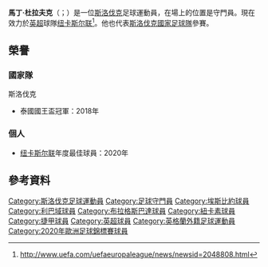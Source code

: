 {{NoteTA |G1=football |G2=laliga|G3=EPL
|1=zh-hans:杜拉夫克;zh-hk:杜巴夫卡;zh-tw:杜拉夫克;
|2=zh-hans:马丁;zh-hk:馬田;zh-tw:馬丁;
}}
{{Infobox football biography
 | name                 = 馬丁·杜拉夫克<br>Martin Dúbravka
 | image                = Martin_Dubravka_2018.jpg
 | image_size           = 200
| fullname       = Martin Dúbravka<ref>{{cite web |url=https://www.premierleague.com/news/612828 |title=Updated squads for 2017/18 Premier League confirmed |publisher=Premier League |date=2 February 2018 |accessdate=15 February 2018 |archive-date=2020-02-02 |archive-url=https://web.archive.org/web/20200202113600/https://www.premierleague.com/news/612828 |dead-url=no }}</ref>
 | birth_date           = {{Birth date and age|1989|1|15|df=y}}
 | birth_place          = {{flagicon|SVK}} [[斯洛伐克|斯洛伐克]][[日利納|日利納]]
 | height               = 1.90 m
 | position             = [[守門員|守門員]]
 | currentclub          = [[紐卡素足球會|紐卡素]]
| clubnumber  = 1
 | youthyears1          = 
 | youthclubs1          = [[斯利納足球會|斯利納]]
 | years1               = 2008–2013 
 | clubs1               = [[斯利納足球會|斯利納]]
 | caps1                = 98
 | goals1               = 0
 | years2               = 2014–2016 
 | clubs2               = [[埃斯比约联合足球俱乐部|艾斯堡]]
 | caps2                = 66
 | goals2               = 0
 | years3               = 2016–2017 
 | clubs3               = [[利贝雷茨足球俱乐部|利巴域]] 
 | caps3                = 28
 | goals3               = 0
| years4         = 2017–2018  | clubs4 = [[布拉格斯巴達足球會|布拉格斯巴達]]                  | caps4 = 11 | goals4 = 0
| years5         = 2018       | clubs5 = → [[纽卡斯尔联足球俱乐部|纽卡斯尔联]] | caps5 = 12 | goals5 = 0
| years6 = 2018–     | clubs6 = [[纽卡斯尔联足球俱乐部|纽卡斯尔联]]          | caps6 = 96 | goals6 = 0
 | nationalyears1       = 2007–2008
 | nationalteam1        = [[斯洛伐克19歲以下國家足球隊|斯洛伐克U19]] 
 | nationalcaps1        = 6
 | nationalgoals1       = 0
 | nationalyears2       = 2009–2010
 | nationalteam2        = [[斯洛伐克21歲以下國家足球隊|斯洛伐克U21]]
 | nationalcaps2        = 12
 | nationalgoals2       = 0
 | nationalyears3       = 2014–
 | nationalteam3        = [[斯洛伐克國家足球隊|斯洛伐克]]
 | nationalcaps3        = 29
 | nationalgoals3       = 0
 | pcupdate             = 2021年5月23日
 | ntupdate             = 2021年6月23日
}}
'''馬丁·杜拉夫克'''（{{lang-sk|Martin Dúbravka}}；{{bd|1989年|2月15日}}）是一位[[斯洛伐克|斯洛伐克]]足球運動員，在場上的位置是守門員。現在效力於[[英格兰足球超级联赛|英超]]球隊[[纽卡斯尔联足球俱乐部|纽卡斯尔联]]<ref>http://www.uefa.com/uefaeuropaleague/news/newsid=2048808.html</ref>。他也代表[[斯洛伐克國家足球隊|斯洛伐克國家足球隊]]參賽。

== 榮譽 ==
=== 國家隊 ===
;{{flagicon|SVK}} 斯洛伐克
* 泰國國王盃冠軍：2018年

=== 個人 ===
* [[纽卡斯尔联足球俱乐部|纽卡斯尔联]]年度最佳球員：2020年

==參考資料==
{{Reflist}}

{{纽卡斯尔联球员名单}}
{{2020年欧洲足球锦标赛斯洛伐克参赛名单}}
{{DEFAULTSORT: Dúbravka, Martin}}
[[Category:斯洛伐克足球運動員|Category:斯洛伐克足球運動員]]
[[Category:足球守門員|Category:足球守門員]]
[[Category:埃斯比約球員|Category:埃斯比約球員]]
[[Category:利巴域球員|Category:利巴域球員]]
[[Category:布拉格斯巴達球員|Category:布拉格斯巴達球員]]
[[Category:紐卡素球員|Category:紐卡素球員]]
[[Category:捷甲球員|Category:捷甲球員]]
[[Category:英超球員|Category:英超球員]]
[[Category:英格蘭外籍足球運動員|Category:英格蘭外籍足球運動員]]
[[Category:2020年歐洲足球錦標賽球員|Category:2020年歐洲足球錦標賽球員]]